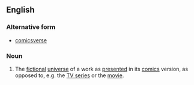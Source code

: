 ==English==

===Alternative form===
*[[comicsverse]]

===Noun===
{{en-noun}}
# {{context|fandom}} The [[fictional]] [[universe]] of a work as [[present]]ed in its [[comics]] version, as opposed to, e.g. the [[TV series]] or the [[movie]].
